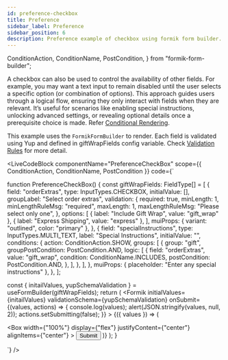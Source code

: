 ```yaml
---
id: preference-checkbox
title: Preference
sidebar_label: Preference
sidebar_position: 6
description: Preference example of checkbox using formik form builder.
---
```


  ConditionAction,
  ConditionName,
  PostCondition,
} from "formik-form-builder";

A checkbox can also be used to control the availability of other fields. For example, you may want a text input to remain disabled until the user selects a specific option (or combination of options). This approach guides users through a logical flow, ensuring they only interact with fields when they are relevant. It’s useful for scenarios like enabling special instructions, unlocking advanced settings, or revealing optional details once a prerequisite choice is made. Refer [Conditional Rendering](/docs/getting-started/my-doc-configuration#conditional-rendering).

This example uses the `FormikFormBuilder` to render.
Each field is validated using Yup and defined in giftWrapFields config variable. Check [Validation Rules](/docs/getting-started/my-doc-configuration#validation-rules) for more detail.

<LiveCodeBlock
  componentName="PreferenceCheckBox"
  scope={{
    ConditionAction, 
    ConditionName,
    PostCondition
  }}
  code={`

function PreferenceCheckBox() {
const giftWrapFields: FieldType[] = [
  {
    field: "orderExtras",
    type: InputTypes.CHECKBOX,
    initialValue: [],
    groupLabel: "Select order extras",
    validation: {
        required: true,
        minLength: 1,
        minLengthRuleMsg: "required",
        maxLength: 1,
        maxLengthRuleMsg: "Please select only one",
      },
    options: [
      { label: "Include Gift Wrap", value: "gift_wrap" },
      { label: "Express Shipping", value: "express" },
    ],
    muiProps: { variant: "outlined", color: "primary" },
  },
  {
    field: "specialInstructions",
    type: InputTypes.MULTI_TEXT,
    label: "Special Instructions",
    initialValue: "",
    conditions: {
      action: ConditionAction.SHOW,
      groups: [
        {
          group: "gift",
          groupPostCondition: PostCondition.AND,
          logic: [
            {
              field: "orderExtras",
              value: "gift_wrap",
              condition: ConditionName.INCLUDES,
              postCondition: PostCondition.AND,
            },
          ],
        },
      ],
    },
    muiProps: { placeholder: "Enter any special instructions" },
  },
];

  const { initailValues, yupSchemaValidation } = useFormBuilder(giftWrapFields);
  return (
    <Formik
      initialValues={initailValues}
      validationSchema={yupSchemaValidation}
      onSubmit={(values, actions) => {
        console.log(values);
        alert(JSON.stringify(values, null, 2));
        actions.setSubmitting(false);
      }}
    >
      {({ values }) => (
        <Form>
          <FormBuilder
            fields={giftWrapFields}
            data-test="form"
            group="form"
            values={values}
          />
          <Box
            width={"100%"}
            display={"flex"}
            justifyContent={"center"}
            alignItems={"center"}
          >
            <Button variant="solid" type="submit">
              Submit
            </Button>
          </Box>
        </Form>
      )}
    </Formik>
  );
}


  `}
/>